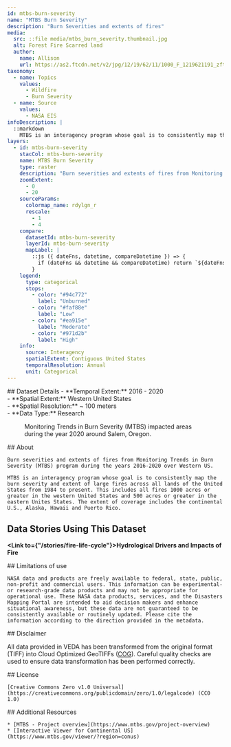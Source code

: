 ```yaml
---
id: mtbs-burn-severity
name: "MTBS Burn Severity"
description: "Burn Severities and extents of fires"
media:
  src: ::file media/mtbs_burn_severity.thumbnail.jpg
  alt: Forest Fire Scarred land
  author:
    name: Allison
    url: https://as2.ftcdn.net/v2/jpg/12/19/62/11/1000_F_1219621191_zftRvVT9W4qPSLXjLkeXlqDmTsb9DvSQ.jpg
taxonomy:
  - name: Topics
    values:
      - Wildfire
      - Burn Severity
  - name: Source
    values:
      - NASA EIS
infoDescription: |
  ::markdown
    MTBS is an interagency program whose goal is to consistently map the burn severity and extent of large fires across all lands of the United States from 1984 to present. This includes all fires 1000 acres or greater in the western United States and 500 acres or greater in the eastern Unites States. The extent of coverage includes the continental U.S., Alaska, Hawaii and Puerto Rico. 
layers:
  - id: mtbs-burn-severity
    stacCol: mtbs-burn-severity
    name: MTBS Burn Severity
    type: raster
    description: "Burn severities and extents of fires from Monitoring Trends in Burn Severity (MTBS) program during the years 2016-2021 over Western US"
    zoomExtent:
      - 0
      - 20
    sourceParams:
      colormap_name: rdylgn_r
      rescale:
        - 1
        - 4
    compare:
      datasetId: mtbs-burn-severity  
      layerId: mtbs-burn-severity  
      mapLabel: |
        ::js ({ dateFns, datetime, compareDatetime }) => {
          if (dateFns && datetime && compareDatetime) return `${dateFns.format(datetime, 'yyyy')} VS ${dateFns.format(compareDatetime, 'yyyy')}`;
        }
    legend:
      type: categorical
      stops:
        - color: "#94c772"
          label: "Unburned"
        - color: "#faf88e"
          label: "Low"
        - color: "#ea915e"
          label: "Moderate"
        - color: "#971d2b"
          label: "High"
    info:
      source: Interagency
      spatialExtent: Contiguous United States
      temporalResolution: Annual 
      unit: Categorical  
---
```



<Block>
  <Prose>   
    ## Dataset Details
    - **Temporal Extent:** 2016 - 2020<br />
    - **Spatial Extent:** Western United States<br />
    - **Spatial Resolution:** ~ 100 meters<br />
    - **Data Type:** Research<br />
  </Prose>
<Figure>
    <Map
      datasetId='mtbs-burn-severity'
      layerId='mtbs-burn-severity'
      dateTime='2020-01-01'
      zoom={7}
      center={[-122.487, 44.8796]}
    />
    <Caption
      attrAuthor='NASA'
      attrUrl='https://nasa.gov/'
    >
    Monitoring Trends in Burn Severity (MTBS) impacted areas during the year 2020 around Salem, Oregon.
    </Caption>
  </Figure>
</Block>




<Block>
  <Prose>
    ## About
    
    Burn severities and extents of fires from Monitoring Trends in Burn Severity (MTBS) program during the years 2016-2020 over Western US.
    
    MTBS is an interagency program whose goal is to consistently map the burn severity and extent of large fires across all lands of the United States from 1984 to present. This includes all fires 1000 acres or greater in the western United States and 500 acres or greater in the eastern Unites States. The extent of coverage includes the continental U.S., Alaska, Hawaii and Puerto Rico. 

  </Prose>
</Block>


<Block>
  <Prose>
  
  ## Data Stories Using This Dataset
  
  **<Link to={"/stories/fire-life-cycle"}>Hydrological Drivers and Impacts of Fire</Link>**
  </Prose>
</Block>


<Block>
  <Prose>
    ## Limitations of use

    NASA data and products are freely available to federal, state, public, non-profit and commercial users. This information can be experimental- or research-grade data products and may not be appropriate for operational use. These NASA data products, services, and the Disasters Mapping Portal are intended to aid decision makers and enhance situational awareness, but these data are not guaranteed to be consistently available or routinely updated. Please cite the information according to the direction provided in the metadata.
  </Prose>
</Block>


<Block>
  <Prose>
  ## Disclaimer

  All data provided in VEDA has been transformed from the original format (TIFF) into Cloud Optimized GeoTIFFs ([COG](https://www.cogeo.org)). Careful quality checks are used to ensure data transformation has been performed correctly.  
  </Prose>
</Block>


<Block>
  <Prose>
    ## License

    [Creative Commons Zero v1.0 Universal](https://creativecommons.org/publicdomain/zero/1.0/legalcode) (CC0 1.0)
  </Prose>
</Block>


<Block>
  <Prose>
    ## Additional Resources

    * [MTBS - Project overview](https://www.mtbs.gov/project-overview)
    * [Interactive Viewer for Continental US](https://www.mtbs.gov/viewer/?region=conus)
  </Prose>
</Block>